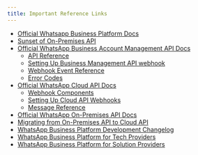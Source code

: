 ```yaml
---
title: Important Reference Links 
---
```



- [Official Whatsapp Business Platform Docs](https://developers.facebook.com/docs/whatsapp/)
- [Sunset of On-Premises API](https://developers.facebook.com/docs/whatsapp/on-premises/sunset)
- [Official WhatsApp Business Account Management API Docs](https://developers.facebook.com/docs/whatsapp/business-management-api)
    - [API Reference](https://developers.facebook.com/docs/whatsapp/business-management-api/reference)
    - [Setting Up Business Management API webhook](https://developers.facebook.com/docs/whatsapp/business-management-api/guides/set-up-webhooks)
    - [Webhook Event Reference](https://developers.facebook.com/docs/graph-api/webhooks/reference/whatsapp-business-account)
    - [Error Codes](https://developers.facebook.com/docs/whatsapp/business-management-api/error-codes)
- [Official WhatsApp Cloud API Docs](https://developers.facebook.com/docs/whatsapp/cloud-api)
    - [Webhook Components](https://developers.facebook.com/docs/whatsapp/cloud-api/webhooks/components)
    - [Setting Up Cloud API Webhooks](https://developers.facebook.com/docs/whatsapp/cloud-api/guides/set-up-webhooks)
    - [Message Reference](https://developers.facebook.com/docs/whatsapp/cloud-api/guides/send-messages)
- [Official WhatsApp On-Premises API Docs](https://developers.facebook.com/docs/whatsapp/on-premises)
- [Migrating from On-Premises API to Cloud API](https://developers.facebook.com/docs/whatsapp/cloud-api/guides/migrating-from-onprem-to-cloud/)
- [WhatsApp Business Platform Development Changelog](https://developers.facebook.com/docs/whatsapp/business-platform/developer-onboarding-changelog)
- [WhatsApp Business Platform for Tech Providers](https://developers.facebook.com/docs/whatsapp/cloud-api/get-started-for-tech-providers)
- [WhatsApp Business Platform for Solution Providers](https://developers.facebook.com/docs/whatsapp/cloud-api/get-started-for-solution-partners)
